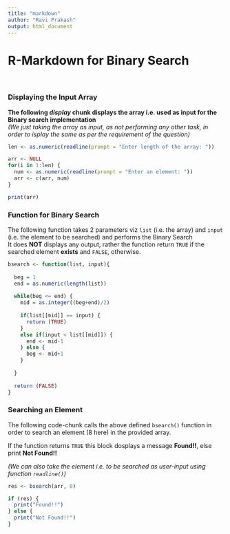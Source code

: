 ```yaml
---
title: "markdown"
author: "Ravi Prakash"
output: html_document
---
```

# R-Markdown for Binary Search

<br />

### Displaying the Input Array

**The following _display_ chunk displays the array i.e. used as input for the Binary search implementation** <br />
_(We just taking the array as input, as not performing any other task, in order to isplay the same as per the requirement of the question)_
```r
len <- as.numeric(readline(prompt = "Enter length of the array: "))

arr <- NULL
for(i in 1:len) {
  num <- as.numeric(readline(prompt = "Enter an element: "))
  arr <- c(arr, num)
}

print(arr)
```

### Function for Binary Search

The following function takes 2 parameters viz `list` (i.e. the array) and `input` (i.e. the element to be searched) and performs the Binary Search <br />
It does **NOT** displays any output, rather the function return `TRUE` if the searched element **exists** and `FALSE`, otherwise.
```r
bsearch <- function(list, input){
  
  beg = 1
  end = as.numeric(length(list))
  
  while(beg <= end) {
    mid = as.integer((beg+end)/2)
    
    if(list[[mid]] == input) {
      return (TRUE)
    }
    else if(input < list[[mid]]) {
      end <- mid-1
    } else {
      beg <- mid+1
    }
    
  }
  
  return (FALSE)
}
```

### Searching an Element

The following code-chunk calls the above defined `bsearch()` function in order to search an element (8 here) in the provided array. <br />

If the function returns `TRUE` this block dosplays a message **Found!!**, else print **Not Found!!** <br />

_(We can also take the element i.e. to be searched as user-input using function `readline()`)_
```r
res <- bsearch(arr, 8)

if (res) {
  print("Found!!") 
} else {
  print("Not Found!!")
}
```
